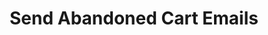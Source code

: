 ---
title: "Send Abandoned Cart Emails"
sidebarTitle: "Abandoned Cart Emails"
icon: "cart-shopping"
---